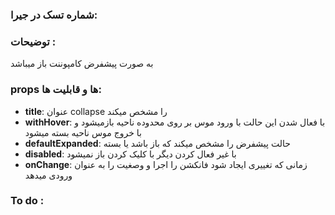 <!-- Collapse.stories.mdx -->


<Meta title="COMPONENTS/Atoms/Collapse/Docs" />

### شماره تسک در جیرا:

### توضیحات :

به صورت پیشفرض کامپوننت باز میباشد


### props ها و قابلیت ها:

- **title**: عنوان collapse را مشخص میکند
- **withHover**: با فعال شدن این حالت با ورود موس بر روی محدوده ناحیه بازمیشود و با خروج موس ناحیه بسته میشود
- **defaultExpanded**: حالت پیشفرض را مشخص میکند که باز باشد یا بسته
- **disabled**: با غیر فعال کردن دیگر با کلیک کردن باز نمیشود
- **onChange**: زمانی که تغییری ایجاد شود فانکشن را اجرا و وصغیت را به عنوان ورودی میدهد



### To do :

